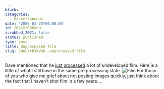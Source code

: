 ```yaml
---
blurb: ''
categories:
  - Miscellaneous
date: '2006-01-25T00:00:00'
id: 20eLXrR3KVnH
scrubbed_2021: false
status: published
type: post
title: Unprocessed film
slug: 20eLXrR3KVnH--unprocessed-film
---
```


Dave mentioned that he
[just processed](http://davidcampbellsblog.blogspot.com/2006/01/processed-bunch-of-old-film.html)
a lot of undeveloped film. Here is a little of what I still have in
the same pre processing state.
![Film](http://www.alanwsmith.com/blog/wp-content/uploads/2006/01/20060125_010408a.jpg "Film")
For those of you who give me grief about not posting images
quickly, just think about the fact that I haven't shot film in a
few years....
